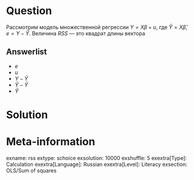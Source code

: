 Question
========
Рассмотрим модель множественной регрессии $Y=X\beta+u$, где $\hat Y = X\hat\beta$, $e=Y-\hat Y$.
Величина $RSS$ — это квадрат длины вектора

Answerlist
----------
* $e$
* $u$
* $Y-\bar Y$
* $\hat Y - \bar Y$
* $\hat Y$


Solution
========


Meta-information
================
exname: rss
extype: schoice
exsolution: 10000
exshuffle: 5
exextra[Type]: Calculation
exextra[Language]: Russian
exextra[Level]: Literacy
exsection: OLS/Sum of squares